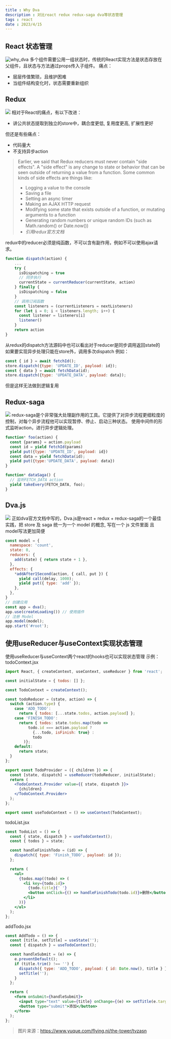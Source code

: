```yaml
---
title : Why Dva
description : 对比react redux redux-saga dva等状态管理
tags : react
date : 2023/4/15
---
```

## React 状态管理
![why_dva](https://cdn.lnine9.icu/images/why_dva/1682512986156.png?imageView2/0/interlace/1/q/50|imageslim)
多个组件需要公用一组状态时，传统的React实现方法是状态存放在父组件，且状态与方法通过props传入子组件。
痛点：
- 层层传值繁琐，且维护困难
- 当组件结构变化时，状态需要重新组织

## Redux
![](https://cdn.lnine9.icu/images/why_dva/1682514436351.png?imageView2/0/interlace/1/q/50|imageslim)
相对于React的痛点，有以下改进：
- 讲公共状态提取到独立的store中，耦合度更低, 复用度更高, 扩展性更好

但还是有些痛点：
- 代码量大
- 不支持异步action

> Earlier, we said that Redux reducers must never contain "side effects". A "side effect" is any change to state or behavior that can be seen outside of returning a value from a function. Some common kinds of side effects are things like:
>
> - Logging a value to the console
> - Saving a file
> - Setting an async timer
> - Making an AJAX HTTP request
> - Modifying some state that exists outside of a function, or mutating arguments to a function
> - Generating random numbers or unique random IDs (such as Math.random() or Date.now())
> - *引用redux官方文档*

redux中的reducer必须是纯函数，不可以含有副作用，例如不可以使用ajax请求。

```js
function dispatch(action) {
    ...
    try {
      isDispatching = true
      // 同步执行
      currentState = currentReducer(currentState, action)
    } finally {
      isDispatching = false
    }
    // 调用订阅函数
    const listeners = (currentListeners = nextListeners)
    for (let i = 0; i < listeners.length; i++) {
      const listener = listeners[i]
      listener()
    }
    return action
}
```
从redux的dispatch方法源码中也可以看出对于reducer是同步调用返回state的
如果要实现异步处理只能在store外，调用多次dispatch
例如：
```js
const { id } = await fetchId();
store.dispatch({type: 'UPDATE_ID', payload: id});
const { data } = await fetchData(id);
store.dispatch({type: 'UPDATE_DATA', payload: data});

```
但是这样无法做到逻辑复用

## Redux-saga
![](https://cdn.lnine9.icu/images/why_dva/1682515893421.png?imageView2/0/interlace/1/q/50|imageslim)
redux-saga是个非常强大处理副作用的工具。它提供了对异步流程更细粒度的控制，对每个异步流程他可以实现暂停、停止、启动三种状态。
使用中间件的形式监听action，进行异步逻辑处理。
```js
function* foo(action) {
  const {params} = action.payload
  const id = yield fetchId(params)
  yield put({type: 'UPDATE_ID', payload: id})
  const data = yield fetchData(id);
  yield put({type:'UPDATE_DATA', payload: data})
}

function* dataSaga() {
  // 监听FETCH_DATA action
  yield takeEvery(FETCH_DATA, foo);
}
```

## Dva.js
![](https://cdn.lnine9.icu/images/why_dva/1682517135654.png?imageView2/0/interlace/1/q/50|imageslim)
正如dva官方文档中写的，Dva.js是react + redux + redux-saga的一个最佳实践，把 store 及 saga 统一为一个 model 的概念, 写在一个 js 文件里面
且model写法更加简便
```js
const model = {
  namespace: 'count',
  state: 0,
  reducers: {
    add(state) { return state + 1 },
  },
  effects: {
    *addAfter1Second(action, { call, put }) {
      yield call(delay, 1000);
      yield put({ type: 'add' });
    },
  },
}
// 创建应用
const app = dva();
app.use(createLoading()) // 使用插件
// 注册 Model
app.model(model);
app.start('#root');
```


## 使用useReducer与useContext实现状态管理
使用useReducer与useContext两个react的hooks也可以实现状态管理
示例：
todoContext.jsx
```jsx
import React, { createContext, useContext, useReducer } from 'react';

const initialState = { todos: [] };

const TodoContext = createContext();

const todoReducer = (state, action) => {
  switch (action.type) {
    case 'ADD_TODO':
      return { todos: [...state.todos, action.payload] };
    case 'FINISH_TODO':
      return { todos: state.todos.map(todo =>
          todo.id === action.payload ?
            {...todo, isFinish: true} :
            todo
        )};
    default:
      return state;
  }
};

export const TodoProvider = ({ children }) => {
  const [state, dispatch] = useReducer(todoReducer, initialState);
  return (
    <TodoContext.Provider value={{ state, dispatch }}>
      {children}
    </TodoContext.Provider>
  );
};

export const useTodoContext = () => useContext(TodoContext);
```
todoList.jsx
```jsx
const TodoList = () => {
  const { state, dispatch } = useTodoContext();
  const { todos } = state;

  const handleFinishTodo = (id) => {
    dispatch({ type: 'Finish_TODO', payload: id });
  };

  return (
    <ul>
      {todos.map((todo) => (
        <li key={todo.id}>
          {todo.title}{' '}
          <button onClick={() => handleFinishTodo(todo.id)}>删除</button>
        </li>
      ))}
    </ul>
  );
};
```
addTodo.jsx
```jsx
const AddTodo = () => {
  const [title, setTitle] = useState('');
  const { dispatch } = useTodoContext();

  const handleSubmit = (e) => {
    e.preventDefault();
    if (title.trim() !== '') {
      dispatch({ type: 'ADD_TODO', payload: { id: Date.now(), title } });
      setTitle('');
    }
  };

  return (
    <form onSubmit={handleSubmit}>
      <input type="text" value={title} onChange={(e) => setTitle(e.target.value)} />
      <button type="submit">添加</button>
    </form>
  );
};
```

> 图片来源：https://www.yuque.com/flying.ni/the-tower/tvzasn